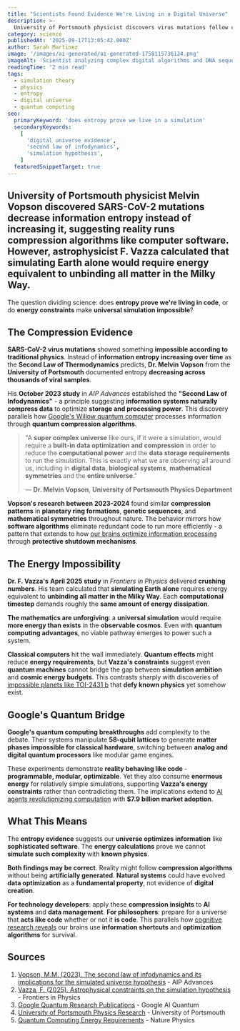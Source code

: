 ```yaml
---
title: "Scientists Found Evidence We're Living in a Digital Universe"
description: >-
  University of Portsmouth physicist discovers virus mutations follow compression algorithms while astrophysicists prove universal simulation would exceed cosmic energy reserves. The scientific evidence on both sides.
category: science
publishedAt: '2025-09-17T13:05:42.000Z'
author: Sarah Martinez
image: '/images/ai-generated/ai-generated-1758115736124.png'
imageAlt: 'Scientist analyzing complex digital algorithms and DNA sequences on computer screens in a modern research laboratory, representing the intersection of biological systems and computational data compression patterns'
readingTime: '2 min read'
tags:
  - simulation theory
  - physics
  - entropy
  - digital universe
  - quantum computing
seo:
  primaryKeyword: 'does entropy prove we live in a simulation'
  secondaryKeywords:
    [
      'digital universe evidence',
      'second law of infodynamics',
      'simulation hypothesis',
    ]
  featuredSnippetTarget: true
---
```



## **University of Portsmouth physicist Melvin Vopson** discovered **SARS-CoV-2 mutations** decrease **information entropy** instead of increasing it, suggesting reality runs **compression algorithms** like computer software. However, **astrophysicist F. Vazza** calculated that **simulating Earth alone** would require energy equivalent to **unbinding all matter in the Milky Way**.

The question dividing science: does **entropy prove we're living in code**, or do **energy constraints** make **universal simulation impossible**?

## The Compression Evidence

**SARS-CoV-2 virus mutations** showed something **impossible according to traditional physics**. Instead of **information entropy increasing over time** as the **Second Law of Thermodynamics** predicts, **Dr. Melvin Vopson** from the **University of Portsmouth** documented entropy **decreasing across thousands of viral samples**.

His **October 2023 study** in _AIP Advances_ established the **"Second Law of Infodynamics"** - a principle suggesting **information systems naturally compress data** to optimize **storage and processing power**. This discovery parallels how [Google's Willow quantum computer](quantum-computing-2025-commercial-breakthrough) processes information through **quantum compression algorithms**.

> "A **super complex universe** like ours, if it were a simulation, would require a **built-in data optimization and compression** in order to reduce the **computational power** and the **data storage requirements** to run the simulation. This is exactly what we are observing all around us, including in **digital data**, **biological systems**, **mathematical symmetries** and the **entire universe**."
>
> — **Dr. Melvin Vopson**, **University of Portsmouth Physics Department**

**Vopson's research between 2023-2024** found similar **compression patterns** in **planetary ring formations**, **genetic sequences**, and **mathematical symmetries** throughout nature. The behavior mirrors how **software algorithms** eliminate redundant code to run more efficiently - a pattern that extends to how [our brains optimize information processing](cognitive-disengagement-multitasking-brain-shutdown) through **protective shutdown mechanisms**.

<EntropyChart />

## The Energy Impossibility

**Dr. F. Vazza's** **April 2025 study** in _Frontiers in Physics_ delivered **crushing numbers**. His team calculated that **simulating Earth alone** requires energy equivalent to **unbinding all matter in the Milky Way**. Each **computational timestep** demands roughly the **same amount of energy dissipation**.

**The mathematics are unforgiving**: a **universal simulation** would require **more energy than exists** in the **observable cosmos**. Even with **quantum computing advantages**, no viable pathway emerges to power such a system.

**Classical computers** hit the wall immediately. **Quantum effects** might reduce **energy requirements**, but **Vazza's constraints** suggest even **quantum machines** cannot bridge the gap between **simulation ambition** and **cosmic energy budgets**. This contrasts sharply with discoveries of [impossible planets like TOI-2431 b](toi-2431-b-impossible-planet-defies-physics-nasa-discovery) that **defy known physics** yet somehow exist.

<EnergyComparisonChart />

<InformationStorageChart />

## Google's Quantum Bridge

**Google's quantum computing breakthroughs** add complexity to the debate. Their systems manipulate **58-qubit lattices** to generate **matter phases impossible for classical hardware**, switching between **analog and digital quantum processors** like modular game engines.

These experiments demonstrate **reality behaving like code** - **programmable, modular, optimizable**. Yet they also consume **enormous energy** for relatively simple simulations, supporting **Vazza's energy constraints** rather than contradicting them. The implications extend to [AI agents revolutionizing computation](ai-agents-revolution-13-billion-market-taking-over-2025) with **$7.9 billion market adoption**.

<QuantumProgressChart />

## What This Means

The **entropy evidence** suggests our **universe optimizes information** like **sophisticated software**. The **energy calculations** prove we cannot **simulate such complexity** with **known physics**.

**Both findings may be correct**. Reality might follow **compression algorithms** without being **artificially generated**. **Natural systems** could have evolved **data optimization** as a **fundamental property**, not evidence of **digital creation**.

**For technology developers**: apply these **compression insights** to **AI systems** and **data management**. **For philosophers**: prepare for a universe that **acts like code** whether or not it **is code**. This parallels how [cognitive research reveals](your-brain-lies-to-you-cognitive-biases-2025) our brains use **information shortcuts** and **optimization algorithms** for survival.

## Sources

1. [Vopson, M.M. (2023). The second law of infodynamics and its implications for the simulated universe hypothesis](https://aip.scitation.org/doi/10.1063/5.0173278) - AIP Advances
2. [Vazza, F. (2025). Astrophysical constraints on the simulation hypothesis](https://www.frontiersin.org/journals/physics/articles/10.3389/fphy.2025.1561873/full) - Frontiers in Physics
3. [Google Quantum Research Publications](https://quantumai.google/research) - Google AI Quantum
4. [University of Portsmouth Physics Research](https://www.port.ac.uk/about-us/structure-and-governance/our-schools/school-of-mathematics-and-physics) - University of Portsmouth
5. [Quantum Computing Energy Requirements](https://www.nature.com/articles/s41567-023-02131-2) - Nature Physics
